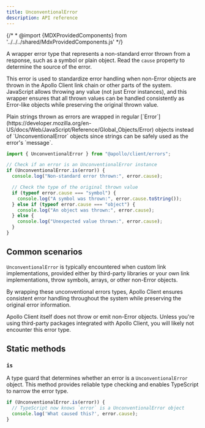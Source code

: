 ```yaml
---
title: UnconventionalError
description: API reference
---
```


{/* * @import {MDXProvidedComponents} from '../../../shared/MdxProvidedComponents.js' */}

A wrapper error type that represents a non-standard error thrown from a response, such as a symbol or plain object. Read the `cause` property to determine the source of the error.

This error is used to standardize error handling when non-Error objects are thrown in the Apollo Client link chain or other parts of the system. JavaScript allows throwing any value (not just Error instances), and this wrapper ensures that all thrown values can be handled consistently as Error-like objects while preserving the original thrown value.

<Note>
Plain strings thrown as errors are wrapped in regular [`Error`](https://developer.mozilla.org/en-US/docs/Web/JavaScript/Reference/Global_Objects/Error) objects instead of `UnconventionalError` objects since strings can be safely used as the error's `message`.
</Note>


```ts
import { UnconventionalError } from "@apollo/client/errors";

// Check if an error is an UnconventionalError instance
if (UnconventionalError.is(error)) {
  console.log("Non-standard error thrown:", error.cause);

  // Check the type of the original thrown value
  if (typeof error.cause === "symbol") {
    console.log("A symbol was thrown:", error.cause.toString());
  } else if (typeof error.cause === "object") {
    console.log("An object was thrown:", error.cause);
  } else {
    console.log("Unexpected value thrown:", error.cause);
  }
}
```

## Common scenarios

`UnconventionalError` is typically encountered when custom link implementations, provided either by third-party libraries or your own link implementations, throw symbols, arrays, or other non-Error objects.

By wrapping these unconventional errors types, Apollo Client ensures consistent error handling throughout the system while preserving the original error information.

<Note>
Apollo Client itself does not throw or emit non-Error objects. Unless you're using third-party packages integrated with Apollo Client, you will likely not encounter this error type.
</Note>

## Static methods

### `is`

A type guard that determines whether an error is a `UnconventionalError` object. This method provides reliable type checking and enables TypeScript to narrow the error type.

```ts
if (UnconventionalError.is(error)) {
  // TypeScript now knows `error` is a UnconventionalError object
  console.log('What caused this?', error.cause);
}
```

